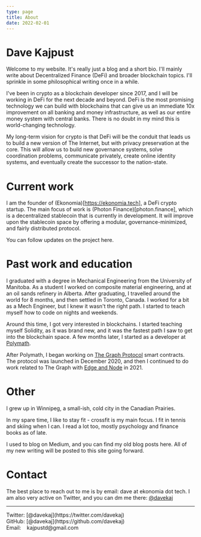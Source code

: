 ```yaml
---
type: page
title: About
date: 2022-02-01
---
```


# Dave Kajpust
Welcome to my website. It's really just a blog and a short bio. I'll mainly write about Decentralized Finance (DeFi) and broader blockchain topics. I'll sprinkle in some philosophical writing once in a while.

I've been in crypto as a blockchain developer since 2017, and I will be working in DeFi for the next decade and beyond. DeFi is the most promising technology we can build with blockchains that can give us an immediate 10x improvement on all banking and money infrastructure, as well as our entire money system with central banks. There is no doubt in my mind this is world-changing technology.

My long-term vision for crypto is that DeFi will be the conduit that leads us to build a new version of The Internet, but with privacy preservation at the core. This will allow us to build new governance systems, solve coordination problems, communicate privately, create online identity systems, and eventually create the successor to the nation-state.

# Current work
I am the founder of (Ekonomia)[https://ekonomia.tech], a DeFi crypto startup. The main focus of work is (Photon Finance)[photon.finance], which is a decentralized stablecoin that is currently in development. It will improve upon the stablecoin space by offering a modular, governance-minimized, and fairly distributed protocol.

You can follow updates on the project here.

# Past work and education
I graduated with a degree in Mechanical Engineering from the University of Manitoba. As a student I worked on composite material engineering, and at an oil sands refinery in Alberta. After graduating, I travelled around the world for 8 months, and then settled in Toronto, Canada. I worked for a bit as a Mech Engineer, but I knew it wasn't the right path. I started to teach myself how to code on nights and weekends.

Around this time, I got very interested in blockchains. I started teaching myself Solidity, as it was brand new, and it was the fastest path I saw to get into the blockchain space. A few months later, I started as a developer at [Polymath](https://polymath.network).

After Polymath, I began working on [The Graph Protocol](https://thegraph.com) smart contracts. The protocol was launched in December 2020, and then I continued to do work related to The Graph with [Edge and Node](https://edgeandnode.com) in 2021.

# Other
I grew up in Winnipeg, a small-ish, cold city in the Canadian Prairies.

In my spare time, I like to stay fit - crossfit is my main focus. I fit in tennis and skiing when I can. I read a lot too, mostly psychology and finance books as of late.

I used to blog on Medium, and you can find my old blog posts here. All of my new writing will be posted to this site going forward.


# Contact
The best place to reach out to me is by email: dave at ekonomia dot tech. I am also very active on Twitter, and you can dm me there: [@davekaj](https://twitter.com/davekaj)

---

<div>Twitter: [@davekaj](https://twitter.com/davekaj)</div>
<div>GitHub: [@davekaj](https://github.com/davekaj)</div>
<div>Email:&nbsp;&nbsp;&nbsp; kajpustd@gmail.com</div>